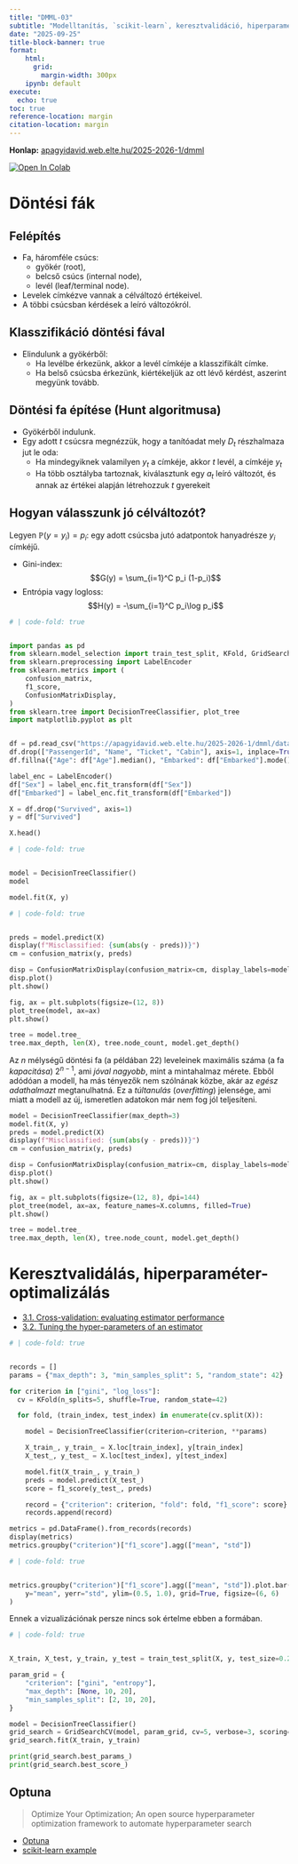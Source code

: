 ```yaml
---
title: "DMML-03"
subtitle: "Modelltanítás, `scikit-learn`, keresztvalidáció, hiperparaméter-optimalizálás."
date: "2025-09-25"
title-block-banner: true
format:
    html:
      grid: 
        margin-width: 300px
    ipynb: default
execute:
  echo: true
toc: true
reference-location: margin
citation-location: margin
---
```

<strong>Honlap:</strong> [apagyidavid.web.elte.hu/2025-2026-1/dmml](https://apagyidavid.web.elte.hu/2025-2026-1/dmml){target="_blank"}

<a target="_blank" href="https://colab.research.google.com/github/dapagyi/dmml-web/blob/gh-pages/notebooks/dmml-03.ipynb"><img src="https://colab.research.google.com/assets/colab-badge.svg" alt="Open In Colab"/></a>


# Döntési fák

## Felépítés
* Fa, háromféle csúcs:
    * gyökér (root),
    * belcső csúcs (internal node),
    * levél (leaf/terminal node).
* Levelek címkézve vannak a célváltozó értékeivel.
* A többi csúcsban kérdések a leíró változókról.

## Klasszifikáció döntési fával

* Elindulunk a gyökérből:
  * Ha levélbe érkezünk, akkor a levél címkéje a klasszifikált címke.
  * Ha belső csúcsba érkezünk, kiértékeljük az ott lévő kérdést, aszerint megyünk tovább.

## Döntési fa építése (Hunt algoritmusa)

* Gyökérből indulunk.
* Egy adott $t$ csúcsra megnézzük, hogy a tanítóadat mely $D_t$ részhalmaza jut le oda:
  * Ha mindegyiknek valamilyen $y_t$ a címkéje, akkor $t$ levél, a címkéje $y_t$
  * Ha több osztályba tartoznak, kiválasztunk egy $a_t$ leíró változót, és annak az értékei alapján létrehozzuk $t$ gyerekeit

## Hogyan válasszunk jó célváltozót?
Legyen $\mathbb{P}(y = y_i) = p_i$: egy adott csúcsba jutó adatpontok hanyadrésze $y_i$ címkéjű.

* Gini-index:
    $$G(y) = \sum_{i=1}^C p_i (1-p_i)$$
* Entrópia vagy logloss:
    $$H(y) = -\sum_{i=1}^C p_i\log p_i$$


```python
# | code-fold: true


import pandas as pd
from sklearn.model_selection import train_test_split, KFold, GridSearchCV
from sklearn.preprocessing import LabelEncoder
from sklearn.metrics import (
    confusion_matrix,
    f1_score,
    ConfusionMatrixDisplay,
)
from sklearn.tree import DecisionTreeClassifier, plot_tree
import matplotlib.pyplot as plt


df = pd.read_csv("https://apagyidavid.web.elte.hu/2025-2026-1/dmml/data/titanic.csv")
df.drop(["PassengerId", "Name", "Ticket", "Cabin"], axis=1, inplace=True)
df.fillna({"Age": df["Age"].median(), "Embarked": df["Embarked"].mode()[0]}, inplace=True)

label_enc = LabelEncoder()
df["Sex"] = label_enc.fit_transform(df["Sex"])
df["Embarked"] = label_enc.fit_transform(df["Embarked"])

X = df.drop("Survived", axis=1)
y = df["Survived"]

X.head()
```

```python
# | code-fold: true


model = DecisionTreeClassifier()
model
```

```python

model.fit(X, y)
```

```python
# | code-fold: true


preds = model.predict(X)
display(f"Misclassified: {sum(abs(y - preds))}")
cm = confusion_matrix(y, preds)

disp = ConfusionMatrixDisplay(confusion_matrix=cm, display_labels=model.classes_)
disp.plot()
plt.show()

fig, ax = plt.subplots(figsize=(12, 8))
plot_tree(model, ax=ax)
plt.show()

tree = model.tree_
tree.max_depth, len(X), tree.node_count, model.get_depth()
```

Az $n$ mélységű döntési fa (a példában 22) leveleinek maximális száma (a fa _kapacitása_) $2^{n-1}$, ami _jóval nagyobb_, mint a mintahalmaz mérete. Ebből adódóan a modell, ha más tényezők nem szólnának közbe, akár az _egész adathalmazt_ megtanulhatná. Ez a _túltanulás_ (_overfitting_) jelensége, ami miatt a modell az új, ismeretlen adatokon már nem fog jól teljesíteni.

```python
model = DecisionTreeClassifier(max_depth=3)
model.fit(X, y)
preds = model.predict(X)
display(f"Misclassified: {sum(abs(y - preds))}")
cm = confusion_matrix(y, preds)

disp = ConfusionMatrixDisplay(confusion_matrix=cm, display_labels=model.classes_)
disp.plot()
plt.show()

fig, ax = plt.subplots(figsize=(12, 8), dpi=144)
plot_tree(model, ax=ax, feature_names=X.columns, filled=True)
plt.show()

tree = model.tree_
tree.max_depth, len(X), tree.node_count, model.get_depth()
```

# Keresztvalidálás, hiperparaméter-optimalizálás

- [3.1. Cross-validation: evaluating estimator performance](https://scikit-learn.org/stable/modules/cross_validation.html)
- [3.2. Tuning the hyper-parameters of an estimator](https://scikit-learn.org/stable/modules/grid_search.html)

```python
# | code-fold: true


records = []
params = {"max_depth": 3, "min_samples_split": 5, "random_state": 42}

for criterion in ["gini", "log_loss"]:
  cv = KFold(n_splits=5, shuffle=True, random_state=42)

  for fold, (train_index, test_index) in enumerate(cv.split(X)):

    model = DecisionTreeClassifier(criterion=criterion, **params)

    X_train_, y_train_ = X.loc[train_index], y[train_index]
    X_test_, y_test_ = X.loc[test_index], y[test_index]

    model.fit(X_train_, y_train_)
    preds = model.predict(X_test_)
    score = f1_score(y_test_, preds)

    record = {"criterion": criterion, "fold": fold, "f1_score": score}
    records.append(record)

metrics = pd.DataFrame().from_records(records)
display(metrics)
metrics.groupby("criterion")["f1_score"].agg(["mean", "std"])
```

```python
# | code-fold: true


metrics.groupby("criterion")["f1_score"].agg(["mean", "std"]).plot.bar(
    y="mean", yerr="std", ylim=(0.5, 1.0), grid=True, figsize=(6, 6)
)
```

Ennek a vizualizációnak persze nincs sok értelme ebben a formában.


```python
# | code-fold: true


X_train, X_test, y_train, y_test = train_test_split(X, y, test_size=0.2, random_state=42)

param_grid = {
    "criterion": ["gini", "entropy"],
    "max_depth": [None, 10, 20],
    "min_samples_split": [2, 10, 20],
}

model = DecisionTreeClassifier()
grid_search = GridSearchCV(model, param_grid, cv=5, verbose=3, scoring="f1")
grid_search.fit(X_train, y_train)

print(grid_search.best_params_)
print(grid_search.best_score_)
```


## Optuna

> Optimize Your Optimization; An open source hyperparameter optimization framework to automate hyperparameter search

- [Optuna](https://optuna.org/)
- [scikit-learn example](https://github.com/optuna/optuna-examples/blob/main/sklearn/sklearn_simple.py)